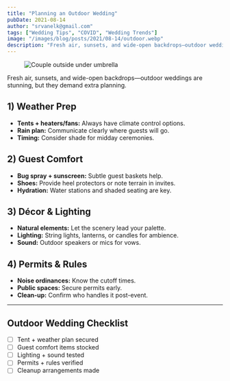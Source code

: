 ```yaml
---
title: "Planning an Outdoor Wedding"
pubDate: 2021-08-14
author: "srvanelk@gmail.com"
tags: ["Wedding Tips", "COVID", "Wedding Trends"]
image: "/images/blog/posts/2021/08-14/outdoor.webp"
description: "Fresh air, sunsets, and wide-open backdrops—outdoor weddings are stunning, but they demand extra planning."
---
```


<figure>
  <img
    src="/images/blog/posts/2021/08-14/outdoor.webp"
    alt="Couple outside under umbrella"
  />
</figure>

Fresh air, sunsets, and wide-open backdrops—outdoor weddings are stunning, but they demand extra planning.

## 1) Weather Prep
- **Tents + heaters/fans:** Always have climate control options.
- **Rain plan:** Communicate clearly where guests will go.
- **Timing:** Consider shade for midday ceremonies.

## 2) Guest Comfort
- **Bug spray + sunscreen:** Subtle guest baskets help.
- **Shoes:** Provide heel protectors or note terrain in invites.
- **Hydration:** Water stations and shaded seating are key.

## 3) Décor & Lighting
- **Natural elements:** Let the scenery lead your palette.
- **Lighting:** String lights, lanterns, or candles for ambience.
- **Sound:** Outdoor speakers or mics for vows.

## 4) Permits & Rules
- **Noise ordinances:** Know the cutoff times.
- **Public spaces:** Secure permits early.
- **Clean-up:** Confirm who handles it post-event.

---

## Outdoor Wedding Checklist
- [ ] Tent + weather plan secured
- [ ] Guest comfort items stocked
- [ ] Lighting + sound tested
- [ ] Permits + rules verified
- [ ] Cleanup arrangements made
